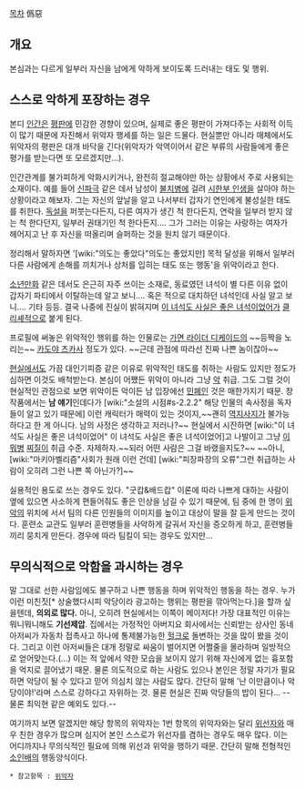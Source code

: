 [[목차]]
僞惡

== 개요 ==
본심과는 다르게 일부러 자신을 남에게 악하게 보이도록 드러내는 태도 및 행위.

== 스스로 악하게 포장하는 경우 ==
본디 [[인간]]은 [[평판]]에 민감한 경향이 있으며, 실제로 좋은 평판이 가져다주는 사회적 이득이 많기 때문에 자진해서 위악자 행세를 하는 일은 드물다. 현실뿐만 아니라 매체에서도 위악자의 평판은 대개 바닥을 긴다(위악자가 악역이어서 같은 부류의 사람들에게 좋은 평가를 받는다면 또 모르겠지만…).

인간관계를 불가피하게 악화시키거나, 완전히 절교해야만 하는 상황에서 주로 사용되는 소재이다. 예를 들어 [[신파극]] 같은 데서 남성이 [[불치병]]에 걸려 [[시한부 인생]]을 살아야 하는 상황이라고 해보자. 그는 자신의 앞날을 알고 나서부터 갑자기 연인에게 불성실한 태도를 취한다. [[독설]]을 퍼붓는다든지, 다른 여자가 생긴 척 한다든지, 연락을 일부러 받지 않는 척 한다던지, 일부러 권태기인 척 한다든지…. 그가 그러는 이유는 사랑하는 여자가 헤어지고 난 후 자신을 떠올리며 슬퍼하는 것을 원치 않기 때문이다.

정리해서 말하자면 '[wiki:"의도는 좋았다"의도는 좋았지만] 목적 달성을 위해서 일부러 다른 사람에게 손해를 끼치거나 상처를 입히는 태도 또는 행동'을 위악이라고 한다. 

[[소년만화]] 같은 데서도 은근히 자주 쓰이는 소재로, 동료였던 녀석이 별 다른 이유 없이 갑자기 파티에서 이탈하는데 알고 보니…. 혹은 적으로 대치하던 녀석인데 사실 알고 보니…. 기타 등등. 결국 나중에 진실이 밝혀지며 [[이 녀석도 사실은 좋은 녀석이었어]]가 [[클리셰]]적으로 붙게 된다.

프로필에 써놓은 위악적인 행위를 하는 인물로는 [[가면 라이더 디케이드]]의 ~~등짝을 노리는~~ [[카도야 츠카사]] 정도가 있다. ~~근데 관점에 따라선 진짜 나쁜 놈이잖아~~

[[현실]]에서도 가끔 대인기피증 같은 이유로 위악적인 태도를 취하는 사람도 있지만 정도가 심하면 이것도 배척받는다. 본심이 어쨌든 위악이 아니라 그냥 [[악]] 취급. 그도 그럴 것이 현실적인 관점으로 보면 위악이든 악이든 남 입장에선 [[민폐]]인 것은 매한가지기 때문. 창작품에서는 '''남 얘기'''인데다가 [wiki:"소설의 시점#s-2.2.2" 해당 인물의 속사정을 독자들이 알고 있기 때문에] 이런 캐릭터가 매력이 있는 것이지,~~괜히 [[역지사지]]가 불가능하다고 한 게 아니다. 남의 사정은 생각하고 저러나?~~ 현실에서 시잔하면 [wiki:"이 녀석도 사실은 좋은 녀석이었어" 이 녀석도 사실은 좋은 녀석이었어]고 나발이고 그냥 [[이뭐병]] [[찌질이]] 취급 수준. 자제하자.~~되러 어떤 사람은 그걸 바랬을지도?~~ ~~아니, [wiki:"마키아벨리즘"사회가 원래 이런 건데] [wiki:"피장파장의 오류"그런 취급하는 사람이 오히려 그런 나쁜 쪽 아닌가?]~~

실용적인 용도로 쓰는 경우도 있다. "굿캅&배드캅" 이론에 따라 나쁘게 대하는 사람이 옆에 있으면 사소하게 편들어줘도 좋은 인상을 남길 수 있기 때문에, 팀 중에 한 명이 [[위악]]의 위치에 서서 팀의 다른 인원들의 이미지를 높이고 대상이 말을 잘 듣게 만드는 것이다. 훈련소 교관도 일부러 훈련병들을 사악하게 갈궈서 자신을 증오하게 하고, 훈련병들끼리 뭉치게 만든다. 경우에 따라 팀킬이 되는 경우도 있지만...


== 무의식적으로 악함을 과시하는 경우 ==
말 그대로 선한 사람임에도 불구하고 나쁜 행동을 하며 위악적인 행동을 하는 경우.
누가 이런 미친짓[* 상술했다시피 악당이라 광고하는 행위는 평판을 깎아먹는다.]을 할까 싶을텐데, '''의외로 많다.''' 아니, 오히려 현실에서는 이쪽이 메이저다!
가장 대표적인 이유는 뭐니뭐니해도 '''기선제압'''. 집에서는 가정적인 아버지요 회사에서는 신뢰받는 상사인 동네 아저씨가 자동차 접촉사고 하나에 통제불가능한 [[헐크]]로 돌변하는 것을 많이 봤을 것이다. 그리고 이런 아저씨들은 대개 정말로 싸움이 벌어지면 어쩔줄을 몰라하며 일방적으로 얻어맞는다.(...)
이는 적 앞에서 약한 모습을 보이지 않기 위해 자신에게 없는 흉포함을 억지로 끌어냈기 때문.  물론 의도적으로 하는 사람도 있으나 본인은 정말 자기가 필요하면 악당이 될 수 있다고 믿어 의심치 않는 사람도 많다. 간단히 말해 '난 이만큼이나 악당이야!'라며 스스로 강하다고 자위하는 것. 물론 현실은 진짜 악당들의 밥이 된다... --물론 최익현 같은 예외도 있다.--

여기까지 보면 알겠지만 해당 항목의 위악자는 1번 항목의 위악자와는 달리 [[위선자]]와 매우 친한 경우가 많으며 심지어 본인 스스로가 위선자를 겸하는 경우도 매우 많다. 이는 어디까지나 무의식적인 필요에 의해 위선과 위악을 행하기 때문. 간단히 말해 전형적인 [[소인배]]의 행동양식이다.

 * 참고항목 : [[위악자]]
